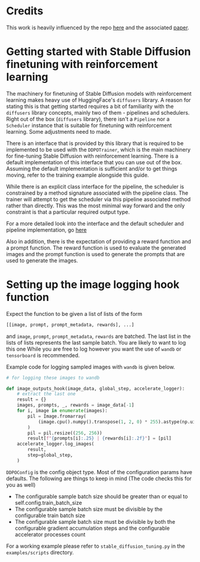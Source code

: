 # Credits

This work is heavily influenced by the repo [here](https://github.com/kvablack/ddpo-pytorch) and the associated [paper](https://arxiv.org/abs/2305.13301).

# Getting started with Stable Diffusion finetuning with reinforcement learning


The machinery for finetuning of Stable Diffusion models with reinforcement learning makes heavy use of HuggingFace's `diffusers`
library. A reason for  stating this is that getting started requires a bit of familiarity with the `diffusers` library concepts, mainly two of them - pipelines and schedulers.
Right out of the box (`diffusers` library), there isn't a `Pipeline` nor a `Scheduler` instance that is suitable for finetuning with reinforcement learning. Some adjustments need to made. 

There is an interface that is provided by this library that is required to be implemented to be used with the `DDPOTrainer`, which is the main machinery for fine-tuning Stable Diffusion with reinforcement learning. 
There is a default implementation of this interface that you can use out of the box. Assuming the default implementation is sufficient and/or to get things moving, refer to the training example alongside this guide. 

While there is an explicit class interface for the pipeline, the scheduler is constrained by a method signature associated with the pipeline class. The trainer will attempt to get the scheduler
via this pipeline associated method rather than directly. This was the most minimal way forward and the only constraint is that a particular required output type.

For a more detailed look into the interface and the default scheduler and pipeline implementation, go [here](https://github.com/lvwerra/trl/models/modelling_sd_base.py)

Also in addition, there is the expectation of providing a reward function and a prompt function. The reward function is used to evaluate the generated images  and the prompt function is used to generate the prompts that are used to generate the images.

# Setting up the image logging hook function

Expect the function to be given a list of lists of the form
```python
[[image, prompt, prompt_metadata, rewards], ...]

```
and `image`, `prompt`, `prompt_metadata`, `rewards` are batched.
The last list in the lists of lists represents the last sample batch. You are likely to want to log this one
While you are free to log however you want the use of `wandb` or `tensorboard` is recommended.

Example code for logging sampled images with `wandb` is given below.

```python
# for logging these images to wandb

def image_outputs_hook(image_data, global_step, accelerate_logger):
    # extract the last one
    result = {}
    images, prompts, _, rewards = image_data[-1]
    for i, image in enumerate(images):
        pil = Image.fromarray(
            (image.cpu().numpy().transpose(1, 2, 0) * 255).astype(np.uint8)
        )
        pil = pil.resize((256, 256))
        result[f"{prompts[i]:.25} | {rewards[i]:.2f}"] = [pil]
    accelerate_logger.log_images(
        result,
        step=global_step,
    )

```

`DDPOConfig` is the config object type. Most of the configuration params have defaults. The following are things to keep in mind (The code checks this for you as well)

- The configurable sample batch size should be greater than or equal to self.config.train_batch_size
- The configurable sample batch size must be divisible by the configurable train batch size
- The configurable sample batch size must be divisible by both the configurable gradient accumulation steps and the configurable accelerator processes count

For a working example please refer to `stable_diffusion_tuning.py` in the `examples/scripts` directory.
